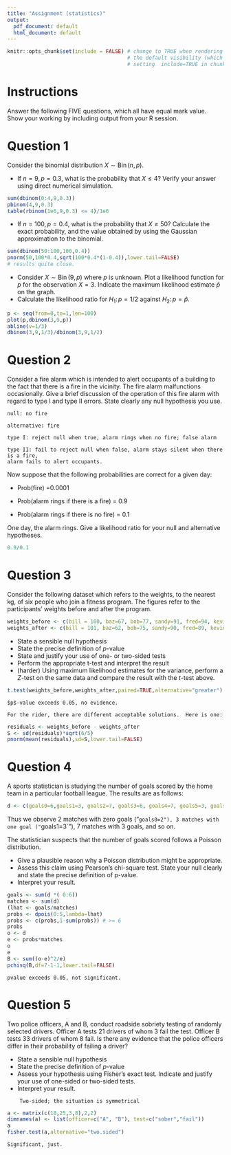 ```yaml
---
title: "Assignment (statistics)"
output:
  pdf_document: default
  html_document: default
---
```


```r
knitr::opts_chunk$set(include = FALSE) # change to TRUE when rendering solutions; this changes
                                       # the default visibility (which is overridden by explicitly
                                       # setting  include=TRUE in chunk options) 
```

# Instructions

Answer the following FIVE questions, which all have equal mark value.  Show
your working by including output from your R session.


# Question 1

Consider the binomial distribution $X\sim\operatorname{Bin}(n,p)$.

* If $n=9,p=0.3$, what is the probability that $X\leq 4$?  Verify your answer using direct numerical simulation.

```r
sum(dbinom(0:4,9,0.3))
pbinom(4,9,0.3)
table(rbinom(1e6,9,0.3) <= 4)/1e6
```

* If $n=100, p=0.4$, what is the probability that $X\geq 50$?  Calculate the exact probability, and the value obtained by 
using the Gaussian approximation to the binomial. 


```r
sum(dbinom(50:100,100,0.4))
pnorm(50,100*0.4,sqrt(100*0.4*(1-0.4)),lower.tail=FALSE)
# results quite close.
```

* Consider $X\sim\operatorname{Bin}(9,p)$ where $p$ is unknown.  Plot
  a likelihood function for $p$ for the observation $X=3$.  Indicate
  the maximum likelihood estimate $\hat{p}$ on the graph.
* Calculate
  the likelihood ratio for $H_1\colon p=1/2$ against $H_2\colon
  p=\hat{p}$.

```r
p <- seq(from=0,to=1,len=100)
plot(p,dbinom(3,9,p))
abline(v=1/3)
dbinom(3,9,1/3)/dbinom(3,9,1/2)
```

# Question 2

Consider a fire alarm which is intended to alert occupants of a
building to the fact that there is a fire in the vicinity.  The fire
alarm malfunctions occasionally.  Give a brief discussion of the
operation of this fire alarm with regard to type I and type II errors.
State clearly any null hypothesis you use.

```asis
null: no fire

alternative: fire

type I: reject null when true, alarm rings when no fire; false alarm

type II: fail to reject null when false, alarm stays silent when there is a fire,
alarm fails to alert occupants.
```

Now suppose that the following probabilities are correct for a given day:

* Prob(fire) =0.0001

* Prob(alarm rings if there is a fire) = 0.9

*  Prob(alarm rings if there is no fire) = 0.1

One day, the alarm rings.  Give a likelihood ratio for your null and
alternative hypotheses.

```r
0.9/0.1
```

# Question 3 

Consider the following dataset which refers to the weights, to the nearest kg,
of six people who join a fitness program.  The figures refer to the participants'
weights before and after the program. 

```r
weights_before <- c(bill = 100, baz=67, bob=77, sandy=91, fred=94, kevin=60)
weights_after <- c(bill = 101, baz=62, bob=75, sandy=90, fred=89, kevin=61)
```


* State a sensible null hypothesis
* State the precise definition of $p$-value
* State and justify your use of one- or two-sided tests
* Perform the appropriate t-test and interpret the result
* (harder) Using maximum likelihood estimates for the variance,
  perform a $Z$-test on the same data and compare the result with the
  $t$-test above.


```r
t.test(weights_before,weights_after,paired=TRUE,alternative="greater")
```

```asis
$p$-value exceeds 0.05, no evidence.

For the rider, there are different acceptable solutions.  Here is one:
```

```r
residuals <- weights_before - weights_after
S <- sd(residuals)*sqrt(6/5)
pnorm(mean(residuals),sd=S,lower.tail=FALSE)
```


# Question 4

A sports statistician is studying the number of goals 
scored by the home team in a particular football league.
The results are as follows:

```r
d <- c(goals0=6,goals1=3, goals2=7, goals3=6, goals4=7, goals5=3, goals6=3) 
```

Thus we observe 2 matches with zero goals ("`goals0=2"), 3 matches with one goal
("`goals1=3`"), 7 matches with 3 goals, and so on.

The statistician suspects that the number of goals scored follows a Poisson distribution.

* Give a plausible reason why a Poisson distribution might be appropriate.
* Assess this claim using Pearson's chi-square test.  State your null
  clearly and state the precise definition of p-value.
* Interpret your result.



```r
goals <- sum(d *( 0:6))
matches <- sum(d)
(lhat <- goals/matches)
probs <- dpois(0:5,lambda=lhat)
probs <- c(probs,1-sum(probs)) # >= 6
probs
o <- d
e <- probs*matches
o
e
B <- sum((o-e)^2/e)
pchisq(B,df=7-1-1,lower.tail=FALSE)
```


```asis
pvalue exceeds 0.05, not significant.
```
  
# Question 5

Two police officers, A and B, conduct roadside sobriety testing of
randomly selected drivers.  Officer A tests 21 drivers of whom 3 fail
the test.  Officer B tests 33 drivers of whom 8 fail.  Is there any
evidence that the police officers differ in their probability of
failing a driver?

* State a sensible null hypothesis
* State the precise definition of $p$-value
* Assess your hypothesis using Fisher's exact test.  Indicate and justify your use
of one-sided or two-sided tests.
* Interpret your result.



```asis
    Two-sided; the situation is symmetrical 
```


```r
a <- matrix(c(18,25,3,8),2,2)
dimnames(a) <- list(officer=c("A", "B"), test=c("sober","fail"))
a
fisher.test(a,alternative="two.sided")
```

```asis
Significant, just.
```


